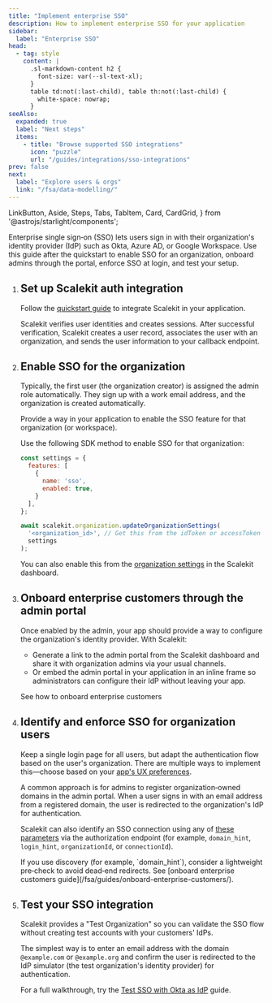 ```yaml
---
title: "Implement enterprise SSO"
description: How to implement enterprise SSO for your application
sidebar:
  label: "Enterprise SSO"
head:
  - tag: style
    content: |
      .sl-markdown-content h2 {
        font-size: var(--sl-text-xl);
      }
      table td:not(:last-child), table th:not(:last-child) {
        white-space: nowrap;
      }
seeAlso:
  expanded: true
  label: "Next steps"
  items:
    - title: "Browse supported SSO integrations"
      icon: "puzzle"
      url: "/guides/integrations/sso-integrations"
prev: false
next:
  label: "Explore users & orgs"
  link: "/fsa/data-modelling/"
---
```


  LinkButton, Aside, Steps, Tabs, TabItem, Card, CardGrid,
 } from '@astrojs/starlight/components';


Enterprise single sign‑on (SSO) lets users sign in with their organization's identity provider (IdP) such as Okta, Azure AD, or Google Workspace. Use this guide after the quickstart to enable SSO for an organization, onboard admins through the portal, enforce SSO at login, and test your setup.

<Steps>

1. ## Set up Scalekit auth integration

   Follow the [quickstart guide](/fsa/quickstart/) to integrate Scalekit in your application.

   Scalekit verifies user identities and creates sessions. After successful verification, Scalekit creates a user record, associates the user with an organization, and sends the user information to your callback endpoint.

2. ## Enable SSO for the organization

    Typically, the first user (the organization creator) is assigned the admin role automatically. They sign up with a work email address, and the organization is created automatically.

    Provide a way in your application to enable the SSO feature for that organization (or workspace).

    Use the following SDK method to enable SSO for that organization:

    ```javascript title="Enable SSO" showLineNumbers=false
    const settings = {
      features: [
        {
          name: 'sso',
          enabled: true,
        }
      ],
    };

    await scalekit.organization.updateOrganizationSettings(
      '<organization_id>', // Get this from the idToken or accessToken
      settings
    );
    ```
    You can also enable this from the [organization settings](/fsa/guides/organization-settings/) in the Scalekit dashboard.

3. ## Onboard enterprise customers through the admin portal

    Once enabled by the admin, your app should provide a way to configure the organization's identity provider. With Scalekit:
    - Generate a link to the admin portal from the Scalekit dashboard and share it with organization admins via your usual channels.
    - Or embed the admin portal in your application in an inline frame so administrators can configure their IdP without leaving your app.

    <LinkButton href="/fsa/guides/onboard-enterprise-customers/" target="_blank" variant='secondary' class='sk-secondary' icon='right-arrow'>See how to onboard enterprise customers</LinkButton>



4. ## Identify and enforce SSO for organization users

    Keep a single login page for all users, but adapt the authentication flow based on the user's organization. There are multiple ways to implement this—choose based on your [app's UX preferences](/sso/guides/add-login-ux-sso/).

    A common approach is for admins to register organization‑owned domains in the admin portal. When a user signs in with an email address from a registered domain, the user is redirected to the organization's IdP for authentication.

    Scalekit can also identify an SSO connection using any of [these parameters](/sso/guides/authorization-url/#parameter-precedence) via the authorization endpoint (for example, `domain_hint`, `login_hint`, `organizationId`, or `connectionId`).

    <Aside>
    If you use discovery (for example, `domain_hint`), consider a lightweight pre‑check to avoid dead‑end redirects. See [onboard enterprise customers guide](/fsa/guides/onboard-enterprise-customers/).
    </Aside>

5. ## Test your SSO integration

    Scalekit provides a "Test Organization" so you can validate the SSO flow without creating test accounts with your customers' IdPs.

    The simplest way is to enter an email address with the domain `@example.com` or `@example.org` and confirm the user is redirected to the IdP simulator (the test organization's identity provider) for authentication.

    For a full walkthrough, try the [Test SSO with Okta as IdP](/sso/guides/okta-sso-test/) guide.

</Steps>
